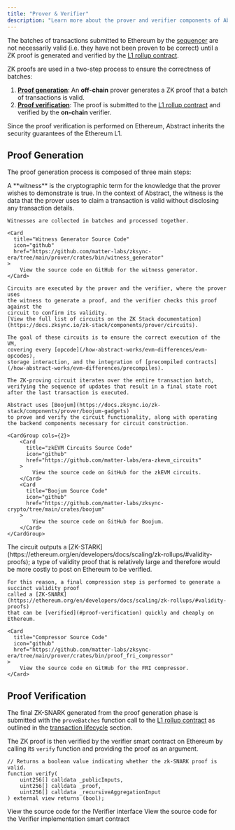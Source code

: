 ```yaml
---
title: "Prover & Verifier"
description: "Learn more about the prover and verifier components of Abstract."
---
```


The batches of transactions submitted to Ethereum by the [sequencer](/how-abstract-works/architecture/components/sequencer)
are not necessarily valid (i.e. they have not been proven to be correct) until a ZK proof is generated
and verified by the [L1 rollup contract](/how-abstract-works/architecture/components/l1-rollup-contracts).

ZK proofs are used in a two-step process to ensure the correctness of batches:

1. **[Proof generation](#proof-generation)**: An **off-chain** prover generates a ZK proof that a batch of transactions is valid.
2. **[Proof verification](#proof-verification)**: The proof is submitted to the [L1 rollup contract](/how-abstract-works/architecture/components/l1-rollup-contracts) and verified by the **on-chain** verifier.

Since the proof verification is performed on Ethereum, Abstract inherits the security guarantees of the Ethereum L1.

## Proof Generation

The proof generation process is composed of three main steps:

<Steps>
  <Step title="Witness Generation">
    A **witness** is the cryptographic term for the knowledge 
    that the prover wishes to demonstrate is true. 
    In the context of Abstract, the witness is the data that the prover uses to claim a transaction is valid without disclosing any transaction details.
  
    Witnesses are collected in batches and processed together.

    <Card
      title="Witness Generator Source Code"
      icon="github"
      href="https://github.com/matter-labs/zksync-era/tree/main/prover/crates/bin/witness_generator"
    >
        View the source code on GitHub for the witness generator.
    </Card>

  </Step>

  <Step title="Circuit Execution">
    
    Circuits are executed by the prover and the verifier, where the prover uses 
    the witness to generate a proof, and the verifier checks this proof against the 
    circuit to confirm its validity.
    [View the full list of circuits on the ZK Stack documentation](https://docs.zksync.io/zk-stack/components/prover/circuits).

    The goal of these circuits is to ensure the correct execution of the VM,
    covering every [opcode](/how-abstract-works/evm-differences/evm-opcodes),
    storage interaction, and the integration of [precompiled contracts](/how-abstract-works/evm-differences/precompiles).

    The ZK-proving circuit iterates over the entire transaction batch,
    verifying the sequence of updates that result in a final state root after the last transaction is executed.

    Abstract uses [Boojum](https://docs.zksync.io/zk-stack/components/prover/boojum-gadgets)
    to prove and verify the circuit functionality, along with operating the backend components necessary for circuit construction.

    <CardGroup cols={2}>
        <Card
          title="zkEVM Circuits Source Code"
          icon="github"
          href="https://github.com/matter-labs/era-zkevm_circuits"
        >
            View the source code on GitHub for the zkEVM circuits.
        </Card>
        <Card
          title="Boojum Source Code"
          icon="github"
          href="https://github.com/matter-labs/zksync-crypto/tree/main/crates/boojum"
        >
            View the source code on GitHub for Boojum.
        </Card>
    </CardGroup>

  </Step>

  <Step title="Proof Compression">
    The circuit outputs a 
    [ZK-STARK](https://ethereum.org/en/developers/docs/scaling/zk-rollups/#validity-proofs);
    a type of validity proof that is relatively large and therefore would be more costly 
    to post on Ethereum to be verified.

    For this reason, a final compression step is performed to generate a succinct validity proof
    called a [ZK-SNARK](https://ethereum.org/en/developers/docs/scaling/zk-rollups/#validity-proofs)
    that can be [verified](#proof-verification) quickly and cheaply on Ethereum.

    <Card
      title="Compressor Source Code"
      icon="github"
      href="https://github.com/matter-labs/zksync-era/tree/main/prover/crates/bin/proof_fri_compressor"
    >
        View the source code on GitHub for the FRI compressor.
    </Card>

  </Step>
</Steps>

## Proof Verification

The final ZK-SNARK generated from the proof generation phase is
submitted with the `proveBatches` function call to the
[L1 rollup contract](/how-abstract-works/architecture/components/l1-rollup-contracts) as outlined in the
[transaction lifecycle](/how-abstract-works/architecture/transaction-lifecycle) section.

The ZK proof is then verified by the verifier smart contract on Ethereum by calling
its `verify` function and providing the proof as an argument.

```solidity
// Returns a boolean value indicating whether the zk-SNARK proof is valid.
function verify(
    uint256[] calldata _publicInputs,
    uint256[] calldata _proof,
    uint256[] calldata _recursiveAggregationInput
) external view returns (bool);
```

<CardGroup cols={2}>
  <Card
    title="IVerifier Interface Source Code"
    icon="github"
    href="https://github.com/matter-labs/era-contracts/blob/main/l1-contracts/contracts/state-transition/chain-interfaces/IVerifier.sol"
  >
    View the source code for the IVerifier interface
  </Card>
  <Card
    title="Verifier Source Code"
    icon="github"
    href="https://github.com/matter-labs/era-contracts/blob/main/l1-contracts/contracts/state-transition/Verifier.sol"
  >
    View the source code for the Verifier implementation smart contract
  </Card>
</CardGroup>
